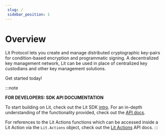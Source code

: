 ```yaml
--- 
 slug: /
 sidebar_position: 1
--- 
```


# Overview

Lit Protocol lets you create and manage distributed cryptographic key-pairs for condition-based encryption and programmatic signing. A decentralized key management network, Lit can be used in place of centralized key custodians and other key management solutions.

Get started today!

:::note

**FOR DEVELOPERS: SDK API DOCUMENTATION**

To start building on Lit, check out the Lit SDK [intro](../sdk/intro.mdx). For an in-depth understanding of the functionality provided, check out the [API docs](https://js-sdk.litprotocol.com/). 

For references to the Lit Actions functions which can be accessed inside a Lit Action via the `Lit.Actions` object, check out the [Lit Actions](http://actions-docs.litprotocol.com/) API docs.
:::

<QuickStartSection title="Quick Start"></QuickStartSection>
<CoreConceptsSection title="Core Concepts"></CoreConceptsSection>
<LearnCodeSection title="Learn through Code"></LearnCodeSection>
<EcosystemSection title="Explore the Lit Ecosystem"></EcosystemSection>
